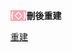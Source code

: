 <noinclude>{{pp-template|small=no}}</noinclude><span style="font-weight:bold; background: #ffa0ab; color: white;">(◇)</span>'''刪後重建'''<noinclude>
[[Category:投票模板|重建]]
</noinclude>